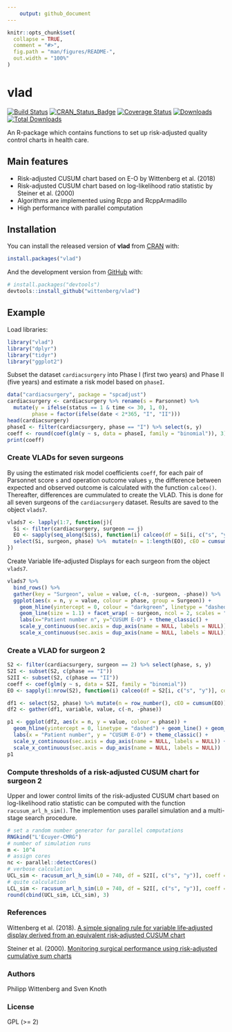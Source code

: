```yaml
---
    output: github_document
---
```


<!-- README.md is generated from README.Rmd. Please edit that file -->

```r
knitr::opts_chunk$set(
  collapse = TRUE,
  comment = "#>",
  fig.path = "man/figures/README-",
  out.width = "100%"
)
```
# vlad 
[![Build Status](https://travis-ci.org/wittenberg/vlad.svg)](https://travis-ci.org/wittenberg/vlad) 
[![CRAN_Status_Badge](http://www.r-pkg.org/badges/version/vlad)](http://cran.r-project.org/package=vlad) 
[![Coverage Status](https://codecov.io/gh/wittenberg/vlad/graph/badge.svg)](https://codecov.io/github/wittenberg/vlad?branch=master) 
[![Downloads](https://cranlogs.r-pkg.org/badges/vlad)](https://CRAN.R-project.org/package=vlad)
[![Total Downloads](https://cranlogs.r-pkg.org/badges/grand-total/vlad?color=orange)](https://CRAN.R-project.org/package=vlad)

An R-package which contains functions to set up risk-adjusted quality control charts in health care.

## Main features

- Risk-adjusted CUSUM chart based on E-O by Wittenberg et al. (2018)
- Risk-adjusted CUSUM chart based on log-likelihood ratio statistic by Steiner et al. (2000)
- Algorithms are implemented using Rcpp and RcppArmadillo
- High performance with parallel computation

## Installation

You can install the released version of **vlad** from [CRAN](https://CRAN.R-project.org) with:

``` r
install.packages("vlad")
```

And the development version from [GitHub](https://github.com/) with:

``` r
# install.packages("devtools")
devtools::install_github("wittenberg/vlad")
```
## Example


Load libraries:
```r
library("vlad")
library("dplyr")
library("tidyr")
library("ggplot2")
```

Subset the dataset `cardiacsurgery` into Phase I (first two years) and Phase II (five years) and estimate a risk model based on `phaseI`.
```r
data("cardiacsurgery", package = "spcadjust")
cardiacsurgery <- cardiacsurgery %>% rename(s = Parsonnet) %>%
  mutate(y = ifelse(status == 1 & time <= 30, 1, 0),
        phase = factor(ifelse(date < 2*365, "I", "II")))
head(cardiacsurgery)
phaseI <- filter(cardiacsurgery, phase == "I") %>% select(s, y)
coeff <- round(coef(glm(y ~ s, data = phaseI, family = "binomial")), 3)
print(coeff)
```

### Create VLADs for seven surgeons
By using the estimated risk model coefficients `coeff`, for each pair of Parsonnet score `s` and operation outcome values `y`, the difference between expected and observed outcome is calculated with the function `calceo()`.
Thereafter, differences are cummulated to create the VLAD. This is done for all seven surgeons of the `cardiacsurgery` dataset. Results are saved to the object `vlads7`.
```r
vlads7 <- lapply(1:7, function(j){
  Si <- filter(cardiacsurgery, surgeon == j)
  EO <- sapply(seq_along(Si$s), function(i) calceo(df = Si[i, c("s", "y")], coeff = coeff))
  select(Si, surgeon, phase) %>%  mutate(n = 1:length(EO), cEO = cumsum(EO))
}) 

```

Create Variable life-adjusted Displays for each surgeon from the object `vlads7`.
```r
vlads7 %>% 
  bind_rows() %>%  
  gather(key = "Surgeon", value = value, c(-n, -surgeon, -phase)) %>%
  ggplot(aes(x = n, y = value, colour = phase, group = Surgeon)) +
    geom_hline(yintercept = 0, colour = "darkgreen", linetype = "dashed") +
    geom_line(size = 1.1) + facet_wrap( ~ surgeon, ncol = 2, scales = "free") +
    labs(x="Patient number n", y="CUSUM E-O") + theme_classic() +
    scale_y_continuous(sec.axis = dup_axis(name = NULL, labels = NULL)) +
    scale_x_continuous(sec.axis = dup_axis(name = NULL, labels = NULL))
```

### Create a VLAD for surgeon 2
```r
S2 <- filter(cardiacsurgery, surgeon == 2) %>% select(phase, s, y)
S2I <- subset(S2, c(phase == "I"))
S2II <- subset(S2, c(phase == "II"))
coeff <- coef(glm(y ~ s, data = S2I, family = "binomial"))
EO <- sapply(1:nrow(S2), function(i) calceo(df = S2[i, c("s", "y")], coeff = coeff))

df1 <- select(S2, phase) %>% mutate(n = row_number(), cEO = cumsum(EO))
df2 <- gather(df1, variable, value, c(-n, -phase))

p1 <- ggplot(df2, aes(x = n, y = value, colour = phase)) +
  geom_hline(yintercept = 0, linetype = "dashed") + geom_line() + geom_point() + 
  labs(x = "Patient number", y = "CUSUM E-O") + theme_classic() +
  scale_y_continuous(sec.axis = dup_axis(name = NULL, labels = NULL)) +
  scale_x_continuous(sec.axis = dup_axis(name = NULL, labels = NULL))
p1
```

### Compute thresholds of a risk-adjusted CUSUM chart for surgeon 2 

 
Upper and lower control limits of the risk-adjusted CUSUM chart based on log-likelihood ratio statistic can be computed with the function `racusum_arl_h_sim()`. The implemention uses parallel simulation and a multi-stage search procedure.  
```r
# set a random number generator for parallel computations
RNGkind("L'Ecuyer-CMRG")
# number of simulation runs
m <- 10^4
# assign cores
nc <- parallel::detectCores()
# verbose calculation 
UCL_sim <- racusum_arl_h_sim(L0 = 740, df = S2I[, c("s", "y")], coeff = coeff, m = m, RA = 2, nc = nc, verbose = TRUE)
# quite calculation
LCL_sim <- racusum_arl_h_sim(L0 = 740, df = S2I[, c("s", "y")], coeff = coeff, m = m, RA = 1/2, nc = nc, verbose = FALSE)
round(cbind(UCL_sim, LCL_sim), 3)
```

### References

Wittenberg et al. (2018). [A simple signaling rule for variable life‐adjusted display derived from an equivalent risk‐adjusted CUSUM chart](https://doi.org/10.1002/sim.7647)

Steiner et al. (2000). [Monitoring surgical performance using risk-adjusted cumulative sum charts](https://doi.org/10.1093/biostatistics/1.4.441) 

### Authors

Philipp Wittenberg and Sven Knoth

### License

GPL (>= 2)
